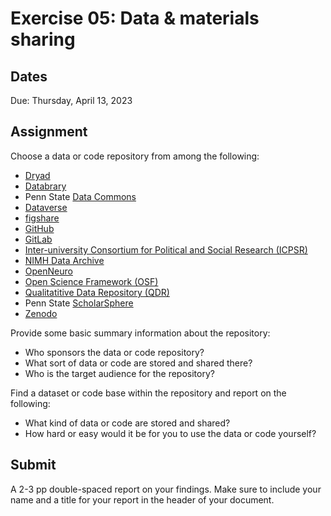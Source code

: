 # Exercise 05: Data & materials sharing {#ex_data_sharing -}

## Dates {-}

Due: [Thursday, April 13, 2023]{.orange_due}

## Assignment {-}

Choose a data or code repository from among the following:

- [Dryad](https://datadryad.org)
- [Databrary](https://databrary.org)
- Penn State [Data Commons](https://www.datacommons.psu.edu)
- [Dataverse](https://dataverse.org)
- [figshare](https://figshare.com)
- [GitHub](https://github.com)
- [GitLab](https://gitlab.com)
- [Inter-university Consortium for Political and Social Research (ICPSR)](https://www.icpsr.umich.edu/web/pages/)
- [NIMH Data Archive](https://nda.nih.gov)
- [OpenNeuro](https://openneuro.org)
- [Open Science Framework (OSF)](https://osf.io)
- [Qualitatitive Data Repository (QDR)](https://qdr.syr.edu)
- Penn State [ScholarSphere](https://scholarsphere.psu.edu)
- [Zenodo](https://zenodo.org)


Provide some basic summary information about the repository:

- Who sponsors the data or code repository?
- What sort of data or code are stored and shared there?
- Who is the target audience for the repository?

Find a dataset or code base within the repository and report on the following:

- What kind of data or code are stored and shared?
- How hard or easy would it be for you to use the data or code yourself?

## Submit {-}

A 2-3 pp double-spaced report on your findings. Make sure to include your name and a title for your report in the header of your document.
